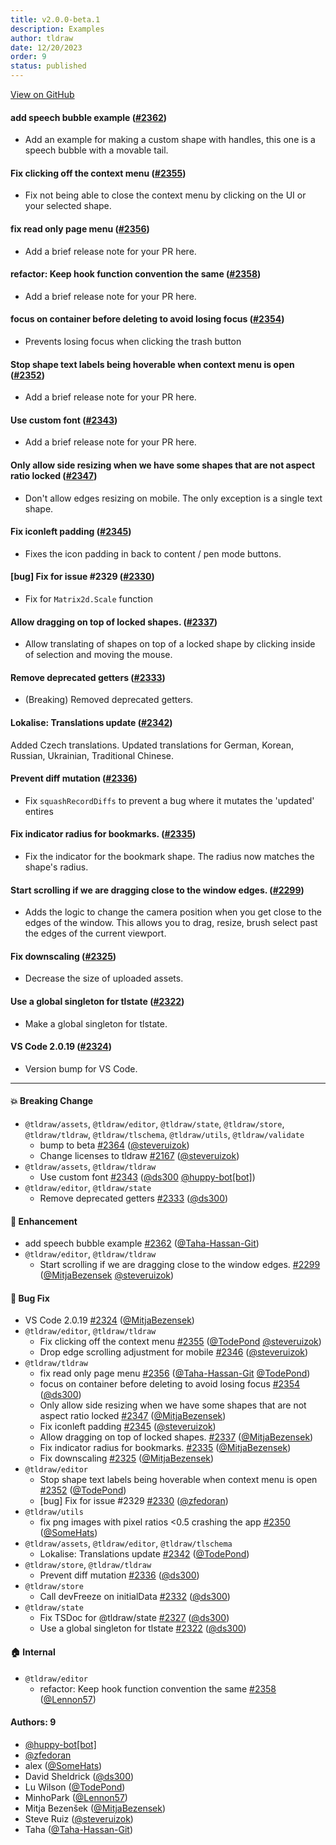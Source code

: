 ```yaml
---
title: v2.0.0-beta.1
description: Examples
author: tldraw
date: 12/20/2023
order: 9
status: published
---
```


[View on GitHub](https://github.com/tldraw/tldraw/releases/tag/v2.0.0-beta.1)

#### add speech bubble example ([#2362](https://github.com/tldraw/tldraw/pull/2362))

- Add an example for making a custom shape with handles, this one is a speech bubble with a movable tail.

#### Fix clicking off the context menu ([#2355](https://github.com/tldraw/tldraw/pull/2355))

- Fix not being able to close the context menu by clicking on the UI or your selected shape.

#### fix read only page menu ([#2356](https://github.com/tldraw/tldraw/pull/2356))

- Add a brief release note for your PR here.

#### refactor: Keep hook function convention the same ([#2358](https://github.com/tldraw/tldraw/pull/2358))

- Add a brief release note for your PR here.

#### focus on container before deleting to avoid losing focus ([#2354](https://github.com/tldraw/tldraw/pull/2354))

- Prevents losing focus when clicking the trash button

#### Stop shape text labels being hoverable when context menu is open ([#2352](https://github.com/tldraw/tldraw/pull/2352))

- Add a brief release note for your PR here.

#### Use custom font ([#2343](https://github.com/tldraw/tldraw/pull/2343))

- Add a brief release note for your PR here.

#### Only allow side resizing when we have some shapes that are not aspect ratio locked ([#2347](https://github.com/tldraw/tldraw/pull/2347))

- Don't allow edges resizing on mobile. The only exception is a single text shape.

#### Fix iconleft padding ([#2345](https://github.com/tldraw/tldraw/pull/2345))

- Fixes the icon padding in back to content / pen mode buttons.

#### [bug] Fix for issue #2329 ([#2330](https://github.com/tldraw/tldraw/pull/2330))

- Fix for `Matrix2d.Scale` function

#### Allow dragging on top of locked shapes. ([#2337](https://github.com/tldraw/tldraw/pull/2337))

- Allow translating of shapes on top of a locked shape by clicking inside of selection and moving the mouse.

#### Remove deprecated getters ([#2333](https://github.com/tldraw/tldraw/pull/2333))

- (Breaking) Removed deprecated getters.

#### Lokalise: Translations update ([#2342](https://github.com/tldraw/tldraw/pull/2342))

Added Czech translations.
Updated translations for German, Korean, Russian, Ukrainian, Traditional Chinese.

#### Prevent diff mutation ([#2336](https://github.com/tldraw/tldraw/pull/2336))

- Fix `squashRecordDiffs` to prevent a bug where it mutates the 'updated' entires

#### Fix indicator radius for bookmarks. ([#2335](https://github.com/tldraw/tldraw/pull/2335))

- Fix the indicator for the bookmark shape. The radius now matches the shape's radius.

#### Start scrolling if we are dragging close to the window edges. ([#2299](https://github.com/tldraw/tldraw/pull/2299))

- Adds the logic to change the camera position when you get close to the edges of the window. This allows you to drag, resize, brush select past the edges of the current viewport.

#### Fix downscaling ([#2325](https://github.com/tldraw/tldraw/pull/2325))

- Decrease the size of uploaded assets.

#### Use a global singleton for tlstate ([#2322](https://github.com/tldraw/tldraw/pull/2322))

- Make a global singleton for tlstate.

#### VS Code 2.0.19 ([#2324](https://github.com/tldraw/tldraw/pull/2324))

- Version bump for VS Code.

---

#### 💥 Breaking Change

- `@tldraw/assets`, `@tldraw/editor`, `@tldraw/state`, `@tldraw/store`, `@tldraw/tldraw`, `@tldraw/tlschema`, `@tldraw/utils`, `@tldraw/validate`
  - bump to beta [#2364](https://github.com/tldraw/tldraw/pull/2364) ([@steveruizok](https://github.com/steveruizok))
  - Change licenses to tldraw [#2167](https://github.com/tldraw/tldraw/pull/2167) ([@steveruizok](https://github.com/steveruizok))
- `@tldraw/assets`, `@tldraw/tldraw`
  - Use custom font [#2343](https://github.com/tldraw/tldraw/pull/2343) ([@ds300](https://github.com/ds300) [@huppy-bot[bot]](https://github.com/huppy-bot[bot]))
- `@tldraw/editor`, `@tldraw/state`
  - Remove deprecated getters [#2333](https://github.com/tldraw/tldraw/pull/2333) ([@ds300](https://github.com/ds300))

#### 🚀 Enhancement

- add speech bubble example [#2362](https://github.com/tldraw/tldraw/pull/2362) ([@Taha-Hassan-Git](https://github.com/Taha-Hassan-Git))
- `@tldraw/editor`, `@tldraw/tldraw`
  - Start scrolling if we are dragging close to the window edges. [#2299](https://github.com/tldraw/tldraw/pull/2299) ([@MitjaBezensek](https://github.com/MitjaBezensek) [@steveruizok](https://github.com/steveruizok))

#### 🐛 Bug Fix

- VS Code 2.0.19 [#2324](https://github.com/tldraw/tldraw/pull/2324) ([@MitjaBezensek](https://github.com/MitjaBezensek))
- `@tldraw/editor`, `@tldraw/tldraw`
  - Fix clicking off the context menu [#2355](https://github.com/tldraw/tldraw/pull/2355) ([@TodePond](https://github.com/TodePond) [@steveruizok](https://github.com/steveruizok))
  - Drop edge scrolling adjustment for mobile [#2346](https://github.com/tldraw/tldraw/pull/2346) ([@steveruizok](https://github.com/steveruizok))
- `@tldraw/tldraw`
  - fix read only page menu [#2356](https://github.com/tldraw/tldraw/pull/2356) ([@Taha-Hassan-Git](https://github.com/Taha-Hassan-Git) [@TodePond](https://github.com/TodePond))
  - focus on container before deleting to avoid losing focus [#2354](https://github.com/tldraw/tldraw/pull/2354) ([@ds300](https://github.com/ds300))
  - Only allow side resizing when we have some shapes that are not aspect ratio locked [#2347](https://github.com/tldraw/tldraw/pull/2347) ([@MitjaBezensek](https://github.com/MitjaBezensek))
  - Fix iconleft padding [#2345](https://github.com/tldraw/tldraw/pull/2345) ([@steveruizok](https://github.com/steveruizok))
  - Allow dragging on top of locked shapes. [#2337](https://github.com/tldraw/tldraw/pull/2337) ([@MitjaBezensek](https://github.com/MitjaBezensek))
  - Fix indicator radius for bookmarks. [#2335](https://github.com/tldraw/tldraw/pull/2335) ([@MitjaBezensek](https://github.com/MitjaBezensek))
  - Fix downscaling [#2325](https://github.com/tldraw/tldraw/pull/2325) ([@MitjaBezensek](https://github.com/MitjaBezensek))
- `@tldraw/editor`
  - Stop shape text labels being hoverable when context menu is open [#2352](https://github.com/tldraw/tldraw/pull/2352) ([@TodePond](https://github.com/TodePond))
  - [bug] Fix for issue #2329 [#2330](https://github.com/tldraw/tldraw/pull/2330) ([@zfedoran](https://github.com/zfedoran))
- `@tldraw/utils`
  - fix png images with pixel ratios <0.5 crashing the app [#2350](https://github.com/tldraw/tldraw/pull/2350) ([@SomeHats](https://github.com/SomeHats))
- `@tldraw/assets`, `@tldraw/editor`, `@tldraw/tlschema`
  - Lokalise: Translations update [#2342](https://github.com/tldraw/tldraw/pull/2342) ([@TodePond](https://github.com/TodePond))
- `@tldraw/store`, `@tldraw/tldraw`
  - Prevent diff mutation [#2336](https://github.com/tldraw/tldraw/pull/2336) ([@ds300](https://github.com/ds300))
- `@tldraw/store`
  - Call devFreeze on initialData [#2332](https://github.com/tldraw/tldraw/pull/2332) ([@ds300](https://github.com/ds300))
- `@tldraw/state`
  - Fix TSDoc for @tldraw/state [#2327](https://github.com/tldraw/tldraw/pull/2327) ([@ds300](https://github.com/ds300))
  - Use a global singleton for tlstate [#2322](https://github.com/tldraw/tldraw/pull/2322) ([@ds300](https://github.com/ds300))

#### 🏠 Internal

- `@tldraw/editor`
  - refactor: Keep hook function convention the same [#2358](https://github.com/tldraw/tldraw/pull/2358) ([@Lennon57](https://github.com/Lennon57))

#### Authors: 9

- [@huppy-bot[bot]](https://github.com/huppy-bot[bot])
- [@zfedoran](https://github.com/zfedoran)
- alex ([@SomeHats](https://github.com/SomeHats))
- David Sheldrick ([@ds300](https://github.com/ds300))
- Lu Wilson ([@TodePond](https://github.com/TodePond))
- MinhoPark ([@Lennon57](https://github.com/Lennon57))
- Mitja Bezenšek ([@MitjaBezensek](https://github.com/MitjaBezensek))
- Steve Ruiz ([@steveruizok](https://github.com/steveruizok))
- Taha ([@Taha-Hassan-Git](https://github.com/Taha-Hassan-Git))
